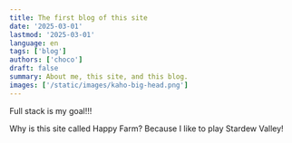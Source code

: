 ```yaml
---
title: The first blog of this site
date: '2025-03-01'
lastmod: '2025-03-01'
language: en
tags: ['blog']
authors: ['choco']
draft: false
summary: About me, this site, and this blog.
images: ['/static/images/kaho-big-head.png']
---
```


Full stack is my goal!!!

Why is this site called Happy Farm? Because I like to play Stardew Valley!
